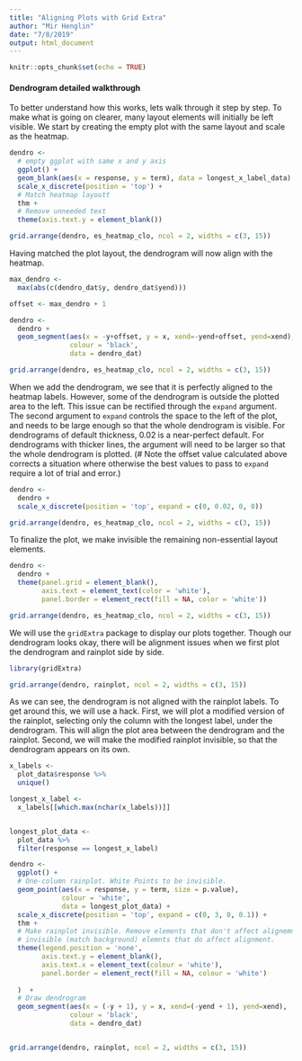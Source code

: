 ```yaml
---
title: "Aligning Plots with Grid Extra"
author: "Mir Henglin"
date: "7/8/2019"
output: html_document
---
```


```r
knitr::opts_chunk$set(echo = TRUE)
```


#### Dendrogram detailed walkthrough

To better understand how this works, lets walk through it step by step. To make what is going on clearer, many layout elements will initially be left visible. We start by creating the empty plot with the same layout and scale as the heatmap.

```r
dendro <-
  # empty ggplot with same x and y axis
  ggplot() +
  geom_blank(aes(x = response, y = term), data = longest_x_label_data) + 
  scale_x_discrete(position = 'top') +
  # Match heatmap layoutt
  thm +
  # Remove unneeded text
  theme(axis.text.y = element_blank())

grid.arrange(dendro, es_heatmap_clo, ncol = 2, widths = c(3, 15)) 
```

Having matched the plot layout, the dendrogram will now align with the heatmap.

```r

max_dendro <-
  max(abs(c(dendro_dat$y, dendro_dat$yend)))

offset <- max_dendro + 1

dendro <-
  dendro + 
  geom_segment(aes(x = -y+offset, y = x, xend=-yend+offset, yend=xend),
               colour = 'black', 
               data = dendro_dat)

grid.arrange(dendro, es_heatmap_clo, ncol = 2, widths = c(3, 15)) 
```

When we add the dendrogram, we see that it is perfectly aligned to the heatmap labels. However, some of the dendrogram is outside the plotted area to the left. This issue can be rectified through the `expand` argument. The second argument to `expand` controls the space to the left of the plot, and needs to be large enough so that the whole dendrogram is visible. For dendrograms of default thickness, 0.02 is a near-perfect default. For dendrograms with thicker lines, the argument will need to be larger so that the whole dendrogram is plotted. (# Note the offset value calculated above corrects a situation where otherwise the best values to pass to `expand` require a lot of trial and error.)

```r

dendro <-
  dendro +
  scale_x_discrete(position = 'top', expand = c(0, 0.02, 0, 0)) 

grid.arrange(dendro, es_heatmap_clo, ncol = 2, widths = c(3, 15)) 
```

To finalize the plot, we make invisible the remaining non-essential layout elements.

```r
dendro <-
  dendro +
  theme(panel.grid = element_blank(),
        axis.text = element_text(color = 'white'),
        panel.border = element_rect(fill = NA, color = 'white'))

grid.arrange(dendro, es_heatmap_clo, ncol = 2, widths = c(3, 15)) 
```



We will use the `gridExtra` package to display our plots together. Though our dendrogram looks okay, there will be alignment issues when we first plot the dendrogram and rainplot side by side.

```r
library(gridExtra)
```

```r
grid.arrange(dendro, rainplot, ncol = 2, widths = c(3, 15))
```

As we can see, the dendrogram is not aligned with the rainplot labels. To get around this, we will use a hack. First, we will plot a modified version of the rainplot, selecting only the column with the longest label, under the dendrogram. This will align the plot area between the dendrogram and the rainplot. Second, we will make the modified rainplot invisible, so that the dendrogram appears on its own.

```r

x_labels <- 
  plot_data$response %>% 
  unique()

longest_x_label <-
  x_labels[[which.max(nchar(x_labels))]]


longest_plot_data <-
  plot_data %>% 
  filter(response == longest_x_label)

dendro <-
  ggplot() +
  # One-column rainplot. White Points to be invisible.
  geom_point(aes(x = response, y = term, size = p.value),
             colour = 'white',  
             data = longest_plot_data) +
  scale_x_discrete(position = 'top', expand = c(0, 3, 0, 0.1)) + 
  thm +
  # Make rainplot invisible. Remove elements that don't affect alignemnt Make
  # invisible (match background) elemnts that do affect alignment.
  theme(legend.position = 'none',
        axis.text.y = element_blank(),
        axis.text.x = element_text(colour = 'white'),
        panel.border = element_rect(fill = NA, colour = 'white')
        
  )  + 
  # Draw dendrogram
  geom_segment(aes(x = (-y + 1), y = x, xend=(-yend + 1), yend=xend),
               colour = 'black', 
               data = dendro_dat)


grid.arrange(dendro, rainplot, ncol = 2, widths = c(3, 15)) 
```
